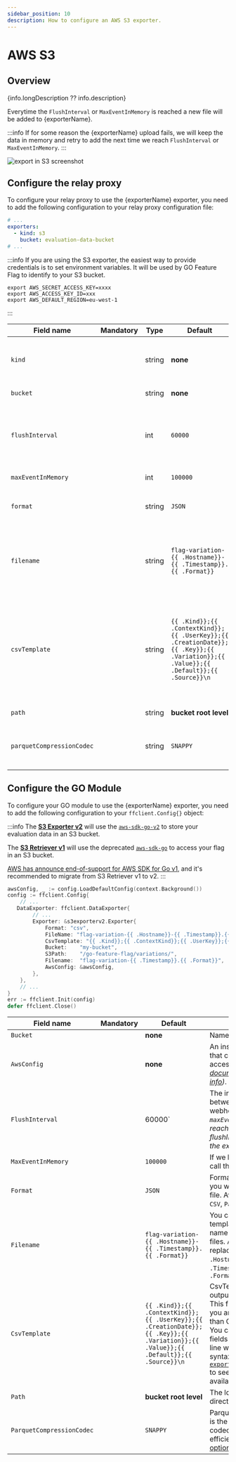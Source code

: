 ```yaml
---
sidebar_position: 10
description: How to configure an AWS S3 exporter.
---
```


# AWS S3

## Overview
{info.longDescription ?? info.description}

Everytime the `FlushInterval` or `MaxEventInMemory` is reached a new file will be added to {exporterName}.

:::info
If for some reason the {exporterName} upload fails, we will keep the data in memory and retry to add the next time we reach `FlushInterval` or `MaxEventInMemory`.
:::

![export in S3 screenshot](/docs/data_collection/s3-exporter.png)

## Configure the relay proxy

To configure your relay proxy to use the {exporterName} exporter, you need to add the following
configuration to your relay proxy configuration file:

```yaml title="goff-proxy.yaml"
# ...
exporters:
  - kind: s3
    bucket: evaluation-data-bucket
# ...
```

:::info
If you are using the S3 exporter, the easiest way to provide credentials is to set environment variables. It will be used by GO Feature Flag to identify to your S3 bucket.

```shell
export AWS_SECRET_ACCESS_KEY=xxxx
export AWS_ACCESS_KEY_ID=xxx
export AWS_DEFAULT_REGION=eu-west-1
```
:::

| Field name                |    Mandatory     | Type   | Default                                                                                                                            | Description                                                                                                                                                                                                                                                                                                                                                                           |
|---------------------------|:----------------:|--------|------------------------------------------------------------------------------------------------------------------------------------|---------------------------------------------------------------------------------------------------------------------------------------------------------------------------------------------------------------------------------------------------------------------------------------------------------------------------------------------------------------------------------------|
| `kind`                    |  <Mandatory />   | string | **none**                                                                                                                           | **(mandatory)** Value should be **`s3`**.<br/>_This field is mandatory and describes which retriever you are using._                                                                                                                                                                                                                                                                  |
| `bucket`                  |  <Mandatory />   | string | **none**                                                                                                                           | **(mandatory)** Name of your S3 Bucket.                                                                                                                                                                                                                                                                                                                                               |
| `flushInterval`           | <NotMandatory /> | int    | `60000`                                                                                                                            | The interval in millisecond between 2 calls to the webhook _(if the `maxEventInMemory` is reached before the flushInterval we will call the exporter before)_.                                                                                                                                                                                                                        |
| `maxEventInMemory`        | <NotMandatory /> | int    | `100000`                                                                                                                           | If we hit that limit we will call the exporter.                                                                                                                                                                                                                                                                                                                                       |
| `format`                  | <NotMandatory /> | string | `JSON`                                                                                                                             | Format is the output format you want in your exported file. Available format: `JSON`, `CSV`, `Parquet`.                                                                                                                                                                                                                                                                               |
| `filename`                | <NotMandatory /> | string | `flag-variation-{{ .Hostname}}-{{ .Timestamp}}.{{ .Format}}`                                                                       | You can use a config template to define the name of your exported files. Available replacements are `{{ .Hostname}}`, `{{ .Timestamp}}` and `{{ .Format}`                                                                                                                                                                                                                             |
| `csvTemplate`             | <NotMandatory /> | string | `{{ .Kind}};{{ .ContextKind}};{{ .UserKey}};{{ .CreationDate}};{{ .Key}};{{ .Variation}};{{ .Value}};{{ .Default}};{{ .Source}}\n` | CsvTemplate is used if your output format is CSV.<br/>This field will be ignored if you are using format other than CSV.<br/>You can decide which fields you want in your CSV line with a go-template syntax, please check [`exporter/feature_event.go`](https://github.com/thomaspoignant/go-feature-flag/blob/main/exporter/feature_event.go) to see what are the fields available. |`
| `path`                    | <NotMandatory /> | string | **bucket root level**                                                                                                              | The location of the directory in S3.                                                                                                                                                                                                                                                                                                                                                  |
| `parquetCompressionCodec` | <NotMandatory /> | string | `SNAPPY`                                                                                                                           | ParquetCompressionCodec is the parquet compression codec for better space efficiency. [Available options](https://github.com/apache/parquet-format/blob/master/Compression.md)                                                                                                                                                                                                        |`

## Configure the GO Module
To configure your GO module to use the {exporterName} exporter, you need to add the following
configuration to your `ffclient.Config{}` object:

:::info
The [**S3 Exporter v2**](https://pkg.go.dev/github.com/thomaspoignant/go-feature-flag/exporter/s3exporterv2) will use the [`aws-sdk-go-v2`](https://github.com/aws/aws-sdk-go-v2) to store your evaluation data in an S3 bucket.

The [**S3 Retriever v1**](https://pkg.go.dev/github.com/thomaspoignant/go-feature-flag/exporter/s3exporter) will use the deprecated [`aws-sdk-go`](https://github.com/aws/aws-sdk-go) to access your flag in an S3 bucket.

[AWS has announce end-of-support for AWS SDK for Go v1](https://aws.amazon.com/blogs/developer/announcing-end-of-support-for-aws-sdk-for-go-v1-on-july-31-2025/), and it's recommended to migrate from S3 Retriever v1 to v2.
:::

```go title="example.go"
awsConfig, _ := config.LoadDefaultConfig(context.Background())
config := ffclient.Config{
    // ...
   DataExporter: ffclient.DataExporter{
        // ...
        Exporter: &s3exporterv2.Exporter{
            Format: "csv",
            FileName: "flag-variation-{{ .Hostname}}-{{ .Timestamp}}.{{ .Format}}",
            CsvTemplate: "{{ .Kind}};{{ .ContextKind}};{{ .UserKey}};{{ .CreationDate}};{{ .Key}};{{ .Variation}};{{ .Value}};{{ .Default}};{{ .Source}}\n",
            Bucket:    "my-bucket",
            S3Path:    "/go-feature-flag/variations/",
            Filename:  "flag-variation-{{ .Timestamp}}.{{ .Format}}",
            AwsConfig: &awsConfig,
        },
    },
    // ...
}
err := ffclient.Init(config)
defer ffclient.Close()
```

| Field name                |    Mandatory     | Default                                                                                                                            | Description                                                                                                                                                                                                                                                                                                                                                                           |
|---------------------------|:----------------:|------------------------------------------------------------------------------------------------------------------------------------|---------------------------------------------------------------------------------------------------------------------------------------------------------------------------------------------------------------------------------------------------------------------------------------------------------------------------------------------------------------------------------------|
| `Bucket`                  |  <Mandatory />   | **none**                                                                                                                           | Name of your S3 Bucket.                                                                                                                                                                                                                                                                                                                                                               |
| `AwsConfig`               |  <Mandatory />   | **none**                                                                                                                           | An instance of `aws.Config` that configures your access to AWS *(see [this documentation for more info](https://aws.github.io/aws-sdk-go-v2/docs/configuring-sdk/))*.                                                                                                                                                                                                                 |
| `FlushInterval`           | <NotMandatory /> | 60000`                                                                                                                             | The interval in millisecond between 2 calls to the webhook _(if the `maxEventInMemory` is reached before the flushInterval we will call the exporter before)_.                                                                                                                                                                                                                        |
| `MaxEventInMemory`        | <NotMandatory /> | `100000`                                                                                                                           | If we hit that limit we will call the exporter.                                                                                                                                                                                                                                                                                                                                       |
| `Format`                  | <NotMandatory /> | `JSON`                                                                                                                             | Format is the output format you want in your exported file. Available format: `JSON`, `CSV`, `Parquet`.                                                                                                                                                                                                                                                                               |
| `Filename`                | <NotMandatory /> | `flag-variation-{{ .Hostname}}-{{ .Timestamp}}.{{ .Format}}`                                                                       | You can use a config template to define the name of your exported files. Available replacements are `{{ .Hostname}}`, `{{ .Timestamp}}` and `{{ .Format}`                                                                                                                                                                                                                             |
| `CsvTemplate`             | <NotMandatory /> | `{{ .Kind}};{{ .ContextKind}};{{ .UserKey}};{{ .CreationDate}};{{ .Key}};{{ .Variation}};{{ .Value}};{{ .Default}};{{ .Source}}\n` | CsvTemplate is used if your output format is CSV.<br/>This field will be ignored if you are using format other than CSV.<br/>You can decide which fields you want in your CSV line with a go-template syntax, please check [`exporter/feature_event.go`](https://github.com/thomaspoignant/go-feature-flag/blob/main/exporter/feature_event.go) to see what are the fields available. |`
| `Path`                    | <NotMandatory /> | **bucket root level**                                                                                                              | The location of the directory in S3.                                                                                                                                                                                                                                                                                                                                                  |
| `ParquetCompressionCodec` | <NotMandatory /> | `SNAPPY`                                                                                                                           | ParquetCompressionCodec is the parquet compression codec for better space efficiency. [Available options](https://github.com/apache/parquet-format/blob/master/Compression.md)                                                                                                                                                                                                        |`
